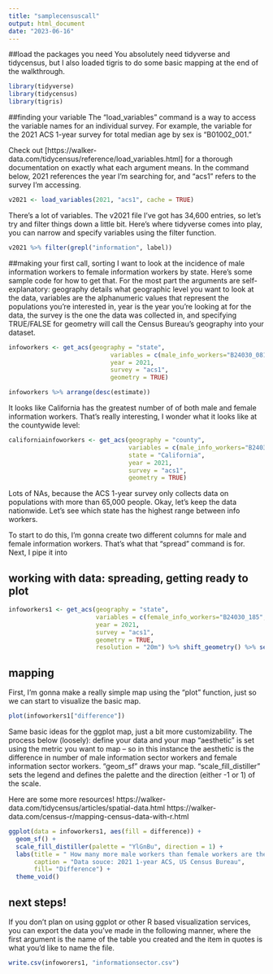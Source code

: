 ```yaml
---
title: "samplecensuscall"
output: html_document
date: "2023-06-16"
---
```


##load the packages you need
You absolutely need tidyverse and tidycensus, but I also loaded tigris to do some basic mapping at the end of the walkthrough. 
```r
library(tidyverse)
library(tidycensus)
library(tigris)
```

##finding your variable
The "load_variables" command is a way to access the variable names for an individual survey. For example, the variable for the 2021 ACS 1-year survey for total median age by sex is "B01002_001."

Check out [https://walker-data.com/tidycensus/reference/load_variables.html] for a thorough documentation on exactly what each argument means. In the command below, 2021 references the year I'm searching for, and "acs1" refers to the survey I'm accessing. 
```r
v2021 <- load_variables(2021, "acs1", cache = TRUE)
```

There's a lot of variables. The v2021 file I've got has 34,600 entries, so let's try and filter things down a little bit. Here's where tidyverse comes into play, you can narrow and specify variables using the filter function. 

```r
v2021 %>% filter(grepl("information", label))
```

##making your first call, sorting
I want to look at the incidence of male information workers to female information workers by state. Here's some sample code for how to get that. For the most part the arguments are self-explanatory: geography details what geographic level you want to look at the data, variables are the alphanumeric values that represent the populations you're interested in, year is the year you're looking at for the data, the survey is the one the data was collected in, and specifying TRUE/FALSE for geometry will call the Census Bureau's geography into your dataset. 
```r
infoworkers <- get_acs(geography = "state",
                            variables = c(male_info_workers="B24030_081", female_info_workers="B24030_185"),
                            year = 2021,
                            survey = "acs1",
                            geometry = TRUE) 

infoworkers %>% arrange(desc(estimate))
```

It looks like California has the greatest number of of both male and female information workers. That's really interesting, I wonder what it looks like at the countywide level: 

```r
californiainfoworkers <- get_acs(geography = "county", 
                                 variables = c(male_info_workers="B24030_081", female_info_workers="B24030_185"),
                                 state = "California", 
                                 year = 2021,
                                 survey = "acs1",
                                 geometry = TRUE)
```

Lots of NAs, because the ACS 1-year survey only collects data on populations with more than 65,000 people. 
Okay, let's keep the data nationwide. Let's see which state has the highest range between info workers. 

To start to do this, I'm gonna create two different columns for male and female information workers. That's what that "spread" command is for. Next, I pipe it into  

## working with data: spreading, getting ready to plot
```r
infoworkers1 <- get_acs(geography = "state",
                        variables = c(female_info_workers="B24030_185", male_info_workers = "B24030_081"),
                        year = 2021,
                        survey = "acs1",
                        geometry = TRUE,
                        resolution = "20m") %>% shift_geometry() %>% select(GEOID, NAME, variable, estimate) %>% spread(variable, estimate) %>% mutate(difference = male_info_workers-female_info_workers)
```

## mapping 

First, I'm gonna make a really simple map using the "plot" function, just so we can start to visualize the basic map.  
```r
plot(infoworkers1["difference"])
```

Same basic ideas for the ggplot map, just a bit more customizability. The process below (loosely): define your data and your map "aesthetic" is set using the metric you want to map -- so in this instance the aesthetic is the difference in number of male information sector workers and female information sector workers. "geom_sf" draws your map. "scale_fill_distiller" sets the legend and defines the palette and the direction (either -1 or 1) of the scale.  

Here are some more resources! 
https://walker-data.com/tidycensus/articles/spatial-data.html 
https://walker-data.com/census-r/mapping-census-data-with-r.html 

```r
ggplot(data = infoworkers1, aes(fill = difference)) + 
  geom_sf() + 
  scale_fill_distiller(palette = "YlGnBu", direction = 1) +
  labs(title = " How many more male workers than female workers are there in the information sector?",
       caption = "Data souce: 2021 1-year ACS, US Census Bureau", 
       fill= "Difference") +
  theme_void()
```
## next steps!
If you don't plan on using ggplot or other R based visualization services, you can export the data you've made in the following manner, where the first argument is the name of the table you created and the item in quotes is what you'd like to name the file. 
```r
write.csv(infoworers1, "informationsector.csv")
```

